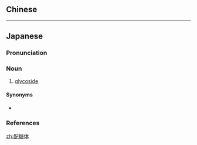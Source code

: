 {{also|配糖體}}
==Chinese==
{{zh-see|配糖體}}

----

==Japanese==
{{wikipedia|lang=ja}}
{{ja-kanjitab|はい|とう|たい|yomi=o}}

===Pronunciation===
{{ja-pron|yomi=o|はいとうたい|acc=0|acc_ref=DJR}}

===Noun===
{{ja-noun|kyu=配糖體|はいとうたい|hhira=はいたうたい}}

# {{lb|ja|organic chemistry|biochemistry|sort=はいとうたい}} [[glycoside]]

====Synonyms====
* {{ja-r|グリコシド}}

===References===
<references/>

[[zh:配糖体]]